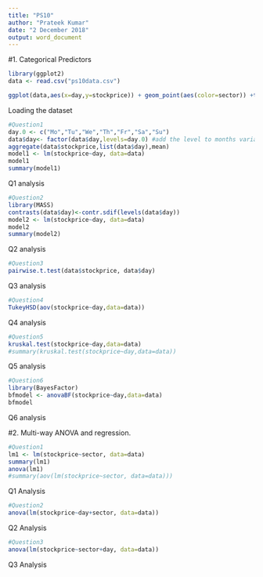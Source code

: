 ---
title: "PS10"
author: "Prateek Kumar"
date: "2 December 2018"
output: word_document
---

#1. Categorical Predictors
```{r}
library(ggplot2)
data <- read.csv("ps10data.csv")

ggplot(data,aes(x=day,y=stockprice)) + geom_point(aes(color=sector)) +theme_minimal()
```
Loading the dataset

```{r}
#Question1
day.0 <- c("Mo","Tu","We","Th","Fr","Sa","Su")
data$day<- factor(data$day,levels=day.0) #add the level to months variable
aggregate(data$stockprice,list(data$day),mean)
model1 <- lm(stockprice~day, data=data)
model1
summary(model1)
```
Q1 analysis


```{r}
#Question2
library(MASS)
contrasts(data$day)<-contr.sdif(levels(data$day))
model2 <- lm(stockprice~day, data=data)
model2
summary(model2)
```
Q2 analysis


```{r}
#Question3
pairwise.t.test(data$stockprice, data$day)
```
Q3 analysis


```{r}
#Question4
TukeyHSD(aov(stockprice~day,data=data))
```
Q4 analysis


```{r}
#Question5
kruskal.test(stockprice~day,data=data)
#summary(kruskal.test(stockprice~day,data=data))
```
Q5 analysis


```{r}
#Question6
library(BayesFactor)
bfmodel <- anovaBF(stockprice~day,data=data)
bfmodel
```
Q6 analysis


#2. Multi-way ANOVA and regression.
```{r}
#Question1
lm1 <- lm(stockprice~sector, data=data)
summary(lm1)
anova(lm1)
#summary(aov(lm(stockprice~sector, data=data)))
```
Q1 Analysis



```{r}
#Question2
anova(lm(stockprice~day+sector, data=data))
```
Q2 Analysis



```{r}
#Question3
anova(lm(stockprice~sector+day, data=data))
```
Q3 Analysis


